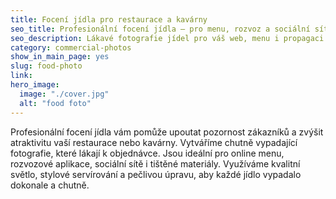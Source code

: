```yaml
---
title: Focení jídla pro restaurace a kavárny
seo_title: Profesionální focení jídla – pro menu, rozvoz a sociální sítě
seo_description: Lákavé fotografie jídel pro váš web, menu i propagaci. Zvýší zájem o vaši restauraci! Focení jídla v Praze, Usti nad Labem 
category: commercial-photos
show_in_main_page: yes
slug: food-photo
link:
hero_image:
  image: "./cover.jpg"
  alt: "food foto"
---
```

Profesionální focení jídla vám pomůže upoutat pozornost zákazníků a zvýšit atraktivitu vaší restaurace nebo kavárny. Vytváříme chutně vypadající fotografie, které lákají k objednávce. Jsou ideální pro online menu, rozvozové aplikace, sociální sítě i tištěné materiály. Využíváme kvalitní světlo, stylové servírování a pečlivou úpravu, aby každé jídlo vypadalo dokonale a chutně.